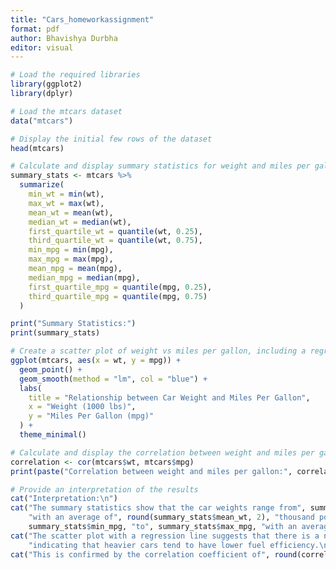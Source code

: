 ```yaml
---
title: "Cars_homeworkassignment"
format: pdf
author: Bhavishya Durbha 
editor: visual
---
```


```r
# Load the required libraries
library(ggplot2)
library(dplyr)

# Load the mtcars dataset
data("mtcars")

# Display the initial few rows of the dataset
head(mtcars)

# Calculate and display summary statistics for weight and miles per gallon
summary_stats <- mtcars %>%
  summarize(
    min_wt = min(wt),
    max_wt = max(wt),
    mean_wt = mean(wt),
    median_wt = median(wt),
    first_quartile_wt = quantile(wt, 0.25),
    third_quartile_wt = quantile(wt, 0.75),
    min_mpg = min(mpg),
    max_mpg = max(mpg),
    mean_mpg = mean(mpg),
    median_mpg = median(mpg),
    first_quartile_mpg = quantile(mpg, 0.25),
    third_quartile_mpg = quantile(mpg, 0.75)
  )

print("Summary Statistics:")
print(summary_stats)

# Create a scatter plot of weight vs miles per gallon, including a regression line
ggplot(mtcars, aes(x = wt, y = mpg)) +
  geom_point() +
  geom_smooth(method = "lm", col = "blue") +
  labs(
    title = "Relationship between Car Weight and Miles Per Gallon",
    x = "Weight (1000 lbs)",
    y = "Miles Per Gallon (mpg)"
  ) +
  theme_minimal()

# Calculate and display the correlation between weight and miles per gallon
correlation <- cor(mtcars$wt, mtcars$mpg)
print(paste("Correlation between weight and miles per gallon:", correlation))

# Provide an interpretation of the results
cat("Interpretation:\n")
cat("The summary statistics show that the car weights range from", summary_stats$min_wt, "to", summary_stats$max_wt, 
    "with an average of", round(summary_stats$mean_wt, 2), "thousand pounds. The miles per gallon range from", 
    summary_stats$min_mpg, "to", summary_stats$max_mpg, "with an average of", round(summary_stats$mean_mpg, 2), "mpg.\n")
cat("The scatter plot with a regression line suggests that there is a negative correlation between car weight and miles per gallon,",
    "indicating that heavier cars tend to have lower fuel efficiency.\n")
cat("This is confirmed by the correlation coefficient of", round(correlation, 2), "which shows a strong negative correlation.\n")

```

```r

```
